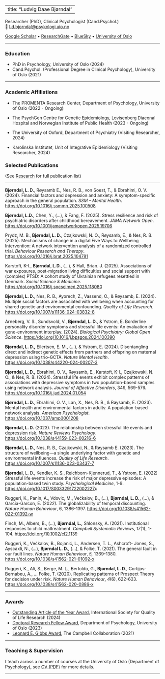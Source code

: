 # 

---
title: "Ludvig Daae Bjørndal"
---

Researcher (PhD), Clinical Psychologist (Cand.Psychol.)\
📧 [l.d.bjorndal\@psykologi.uio.no](mailto:l.d.bjorndal@psykologi.uio.no)

[Google Scholar](https://scholar.google.com/citations?user=MDH9VfoAAAAJ&hl=en) • [ResearchGate](https://www.researchgate.net/profile/Ludvig_Bjorndal) • [BlueSky](https://bsky.app/profile/ludvigdb.bsky.social) • [University of Oslo](https://www.sv.uio.no/psi/english/people/academic/ludvigdb/)

------------------------------------------------------------------------

### Education

-   PhD in Psychology, University of Oslo (2024)
-   Cand.Psychol. (Professional Degree in Clinical Psychology), University of Oslo (2021)

------------------------------------------------------------------------

### Academic Affiliations

-   The PROMENTA Research Center, Department of Psychology, University of Oslo (2022 - Ongoing)

-   The PsychGen Centre for Genetic Epidemiology, Lovisenberg Diaconal Hospital and Norwegian Institute of Public Health (2023 - Ongoing)

-   The University of Oxford, Department of Psychiatry (Visiting Researcher, 2024)

-   Karolinska Institutet, Unit of Integrative Epidemiology (Visiting Researcher, 2024)

### Selected Publications

(See [Research](research.qmd) for full publication list)

------------------------------------------------------------------------

**Bjørndal, L. D.**, Røysamb E., Nes, R. B., von Soest, T., & Ebrahimi, O. V. (2024). Financial factors and depression and anxiety: A symptom-specific approach in the general population. *SSM – Mental Health*. <https://doi.org/10.1016/j.ssmmh.2025.100508>

**Bjørndal, L.D.**, Chen, Y., (…), & Fang, F. (2025). Stress resilience and risk of psychiatric disorders after childhood bereavement. *JAMA Network Open*. <https://doi.org/10.1001/jamanetworkopen.2025.19706>

Prydz, M. B., **Bjørndal, L. D.**, Czajkowski, N. O., Røysamb, E., & Nes, R. B. (2025). Mechanisms of change in a digital Five Ways to Wellbeing Intervention: A network intervention analysis of a randomized controlled trial. *Behaviour Research and Therapy*. <https://doi.org/10.1016/j.brat.2025.104781>

Karstoft, K-I., **Bjørndal, L.D.**, (...), & Hall, Brian. J. (2025). Associations of war exposures, post-migration living difficulties and social support with (complex) PTSD: A cohort study of Ukrainian refugees resettled in Denmark. *Social Science & Medicine*. <https://doi.org/10.1016/j.socscimed.2025.118080>

**Bjørndal, L. D.**, Nes, R. B., Ayorech, Z., Vassend, O., & Røysamb, E. (2024). Multiple social factors are associated with wellbeing when accounting for shared genetic and environmental confounding. *Quality of Life Research*. <https://doi.org/10.1007/s11136-024-03832-8>

Arneberg, V. S., Sundsvold, V., **Bjørndal, L. D.**, & Ystrom, E. Borderline personality disorder symptoms and stressful life events: An evaluation of gene-environment interplay. (2024). *Biological Psychiatry: Global Open Science*. <https://doi.org/10.1016/j.bpsgos.2024.100390>

**Bjørndal, L. D.,** Eilertsen, E. M., (...), & Ystrom, E. (2024). Disentangling direct and indirect genetic effects from partners and offspring on maternal depression using trio-GCTA. *Nature Mental Health*. <https://doi.org/10.1038/s44220-024-00207-3>

**Bjørndal, L. D.,** Ebrahimi, O. V., Røysamb, E., Karstoft, K-I., Czajkowski, N. O., & Nes, R. B. (2024). Stressful life events exhibit complex patterns of associations with depressive symptoms in two population-based samples using network analysis. *Journal of Affective Disorders*, 349, 569-576. <https://doi.org/10.1016/j.jad.2024.01.054>

**Bjørndal, L. D.**, Ebrahimi, O. V., Lan, X., Nes, R. B., & Røysamb, E. (2023). Mental health and environmental factors in adults: A population-based network analysis. *American Psychologist*. <https://doi.org/10.1037/amp0001208>

**Bjørndal, L. D.** (2023). The relationship between stressful life events and depression risk. *Nature Reviews Psychology*. <https://doi.org/10.1038/s44159-023-00216-6>

**Bjørndal, L. D.**, Nes, R. B., Czajkowski, N., & Røysamb E. (2023). The structure of wellbeing—a single underlying factor with genetic and environmental influences. *Quality of Life Research*. <https://doi.org/10.1007/s11136-023-03437-7>

**Bjørndal**, L. D., Kendler, K. S., Reichborn-Kjennerud, T., & Ystrom, E. (2022) Stressful life events increase the risk of major depressive episodes: A population-based twin study. *Psychological Medicine*, 1-9. <https://doi.org/10.1017/S0033291722002227>u

Ruggeri, K., Panin, A., Vdovic, M., Većkalov, B., (…), **Bjørndal, L. D.,** (…), & García-Garcon, E. (2022). The globalizability of temporal discounting. *Nature Human Behaviour*, 6, 1386-1397. <https://doi.org/10.1038/s41562-022-01392-w>

Finch, M., Albers, B., (…), **Bjørndal, L.,** Shlonsky, A. (2021). Institutional responses to child maltreatment. *Campbell Systematic Reviews*, *17*(1), 1-104. <https://doi.org/10.1002/cl2.1139>

Ruggeri, K., Većkalov, B., Bojanić, L., Andersen, T. L., Ashcroft- Jones, S., Ayscaxli, N., (...), **Bjørndal L. D.**, (…), & Folke, T. (2021). The general fault in our fault lines. *Nature Human Behaviour*, *5,* 1369-1380. <https://doi.org/10.1038/s41562-021-01092-x>

Ruggeri, K., Alí, S., Berge, M. L., Bertoldo, G., **Bjørndal, L. D**., Cortijos-Bernabeu, A., ... Folke, T. (2020). Replicating patterns of Prospect Theory for decision under risk. *Nature Human Behaviour*, *4*(6), 622-633. <https://doi.org/10.1038/s41562-020-0886-x>

------------------------------------------------------------------------

### Awards

-   [Outstanding Article of the Year Award](https://www.isoqol.org/membership/awards/), International Society for Quality of Life Research (2024)
-   [Doctoral Research Fellow Award](https://www.sv.uio.no/psi/english/about/news/2024/PSIS-artikkelpris-2024-%20engelsk), Department of Psychology, University of Oslo (2023)
-   [Leonard E. Gibbs Award](https://www.campbellcollaboration.org/get-involved/awards/leonard-e-gibbs-award/), The Campbell Collaboration (2021)

------------------------------------------------------------------------

### Teaching & Supervision

I teach across a number of courses at the University of Oslo (Department of Psychology), see [CV (PDF)](cv/CV_New_300725.pdf)
for more details.

------------------------------------------------------------------------

### 
